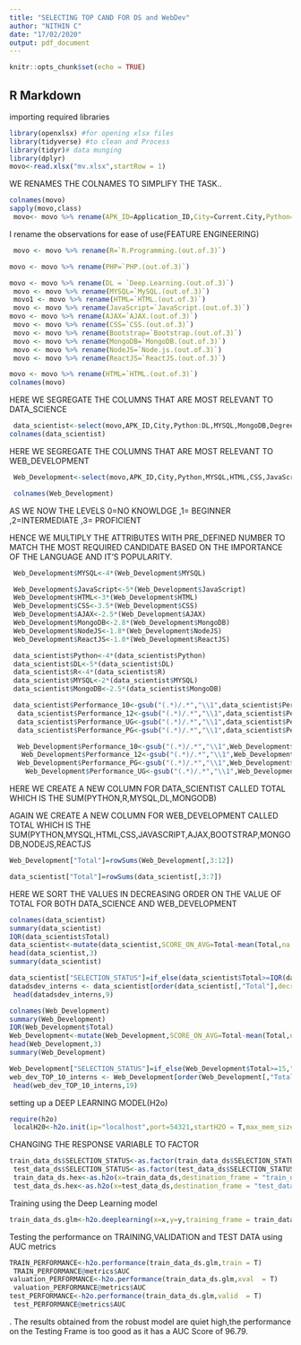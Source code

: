 ---
title: "SELECTING TOP CAND FOR DS and WebDev"
author: "NITHIN C"
date: "17/02/2020"
output: pdf_document
---

```{r setup, include=FALSE}
knitr::opts_chunk$set(echo = TRUE)
```

## R Markdown

importing required libraries

```{r }
library(openxlsx) #for opening xlsx files
library(tidyverse) #to clean and Process
library(tidyr)# data munging
library(dplyr)
movo<-read.xlsx("mv.xlsx",startRow = 1)
```


WE RENAMES THE COLNAMES TO SIMPLIFY THE TASK..
```{r warning=TRUE}
colnames(movo)
sapply(movo,class)
 movo<- movo %>% rename(APK_ID=Application_ID,City=Current.City,Python=`Python.(out.of.3)`)
```

I rename the observations for ease of use(FEATURE ENGINEERING)

```{r}
 movo <- movo %>% rename(R=`R.Programming.(out.of.3)`)

movo <- movo %>% rename(PHP=`PHP.(out.of.3)`)

movo <- movo %>% rename(DL = `Deep.Learning.(out.of.3)`)
 movo <- movo %>% rename(MYSQL=`MySQL.(out.of.3)`) 
 movo1 <- movo %>% rename(HTML=`HTML.(out.of.3)`)
 movo <- movo %>% rename(JavaScript=`JavaScript.(out.of.3)`)
movo <- movo %>% rename(AJAX=`AJAX.(out.of.3)`)
 movo <- movo %>% rename(CSS=`CSS.(out.of.3)`)
 movo <- movo %>% rename(Bootstrap=`Bootstrap.(out.of.3)`)
 movo <- movo %>% rename(MongoDB=`MongoDB.(out.of.3)`)
 movo <- movo %>% rename(NodeJS=`Node.js.(out.of.3)`)
 movo <- movo %>% rename(ReactJS=`ReactJS.(out.of.3)`)
```

```{r}
 
movo <- movo %>% rename(HTML=`HTML.(out.of.3)`)
colnames(movo)

```
 HERE WE SEGREGATE THE COLUMNS THAT ARE MOST RELEVANT TO DATA_SCIENCE

```{r}
 data_scientist<-select(movo,APK_ID,City,Python:DL,MYSQL,MongoDB,Degree,Stream,Performance_UG,Performance_PG,Performance_10,Performance_12)
colnames(data_scientist)
```
 
  HERE WE SEGREGATE THE COLUMNS THAT ARE MOST RELEVANT TO WEB_DEVELOPMENT

 
```{r }
 Web_Development<-select(movo,APK_ID,City,Python,MYSQL,HTML,CSS,JavaScript,AJAX,Bootstrap,MongoDB,NodeJS,ReactJS,Degree,Stream,Performance_PG,Performance_UG,Performance_12,Performance_10)


```
 
```{r }
 colnames(Web_Development)
```

AS WE NOW THE LEVELS 0=NO KNOWLDGE ,1= BEGINNER ,2=INTERMEDIATE ,3= PROFICIENT

HENCE WE MULTIPLY THE ATTRIBUTES WITH PRE_DEFINED NUMBER TO MATCH THE MOST REQUIRED CANDIDATE BASED ON THE IMPORTANCE OF THE LANGUAGE AND IT'S POPULARITY.

```{r}
 Web_Development$MYSQL<-4*(Web_Development$MYSQL)
``` 

```{r}
 Web_Development$JavaScript<-5*(Web_Development$JavaScript)
 Web_Development$HTML<-3*(Web_Development$HTML)
 Web_Development$CSS<-3.5*(Web_Development$CSS)
 Web_Development$AJAX<-2.5*(Web_Development$AJAX)
 Web_Development$MongoDB<-2.8*(Web_Development$MongoDB)
 Web_Development$NodeJS<-1.8*(Web_Development$NodeJS)
 Web_Development$ReactJS<-1.0*(Web_Development$ReactJS)
```
 
```{r }
 data_scientist$Python<-4*(data_scientist$Python)
 data_scientist$DL<-5*(data_scientist$DL)
 data_scientist$R<-4*(data_scientist$R)
 data_scientist$MYSQL<-2*(data_scientist$MYSQL)
 data_scientist$MongoDB<-2.5*(data_scientist$MongoDB) 
```
 
```{r }
 data_scientist$Performance_10<-gsub("(.*)/.*","\\1",data_scientist$Performance_10)
  data_scientist$Performance_12<-gsub("(.*)/.*","\\1",data_scientist$Performance_12)
  data_scientist$Performance_UG<-gsub("(.*)/.*","\\1",data_scientist$Performance_UG)
  data_scientist$Performance_PG<-gsub("(.*)/.*","\\1",data_scientist$Performance_PG)
```
  
```{r }
  Web_Development$Performance_10<-gsub("(.*)/.*","\\1",Web_Development$Performance_10)
   Web_Development$Performance_12<-gsub("(.*)/.*","\\1",Web_Development$Performance_12)
  Web_Development$Performance_PG<-gsub("(.*)/.*","\\1",Web_Development$Performance_PG)
    Web_Development$Performance_UG<-gsub("(.*)/.*","\\1",Web_Development$Performance_UG)
```

HERE WE CREATE A NEW COLUMN FOR DATA_SCIENTIST CALLED TOTAL WHICH IS THE SUM(PYTHON,R,MYSQL,DL,MONGODB)

AGAIN WE CREATE A NEW COLUMN FOR WEB_DEVELOPMENT CALLED TOTAL WHICH IS THE SUM(PYTHON,MYSQL,HTML,CSS,JAVASCRIPT,AJAX,BOOTSTRAP,MONGODB,NODEJS,REACTJS

```{r}
Web_Development["Total"]=rowSums(Web_Development[,3:12])

data_scientist["Total"]=rowSums(data_scientist[,3:7])
```


HERE WE SORT THE VALUES IN DECREASING ORDER ON THE VALUE OF TOTAL FOR BOTH DATA_SCIENCE AND WEB_DEVELOPMENT


```{r}
colnames(data_scientist)
summary(data_scientist)
IQR(data_scientist$Total)
data_scientist<-mutate(data_scientist,SCORE_ON_AVG=Total-mean(Total,na.rm=T))
head(data_scientist,3)
summary(data_scientist)

data_scientist["SELECTION_STATUS"]=if_else(data_scientist$Total>=IQR(data_scientist$Total),"YES","NO")
datadsdev_interns <- data_scientist[order(data_scientist[,"Total"],decreasing = T),]
 head(datadsdev_interns,9)
```
```{r}
colnames(Web_Development)
summary(Web_Development)
IQR(Web_Development$Total)
Web_Development<-mutate(Web_Development,SCORE_ON_AVG=Total-mean(Total,na.rm=T))
head(Web_Development,3)
summary(Web_Development)

Web_Development["SELECTION_STATUS"]=if_else(Web_Development$Total>=15,"YES","NO")
web_dev_TOP_10_interns <- Web_Development[order(Web_Development[,"Total"],decreasing = T),]
 head(web_dev_TOP_10_interns,19)
```

setting up a DEEP LEARNING MODEL(H2o)

```{r}
require(h2o)
 localH20<-h2o.init(ip="localhost",port=54321,startH2O = T,max_mem_size = "1G",nthreads = 4)
```

CHANGING THE RESPONSE VARIABLE TO FACTOR

```{r}
train_data_ds$SELECTION_STATUS<-as.factor(train_data_ds$SELECTION_STATUS)
 test_data_ds$SELECTION_STATUS<-as.factor(test_data_ds$SELECTION_STATUS)
 train_data_ds.hex<-as.h2o(x=train_data_ds,destination_frame = "train_data_ds.hex")
 test_data_ds.hex<-as.h2o(x=test_data_ds,destination_frame = "test_data_ds.hex")
```

Training using the Deep Learning model

```{r}
train_data_ds.glm<-h2o.deeplearning(x=x,y=y,training_frame = train_data_ds.hex,validation_frame = test_data_ds.hex,standardize = F,activation = "Rectifier",epochs = 10,hidden = 5,variable_importances = T,adaptive_rate = TRUE,seed=12345,nfolds = 5)
```

Testing the performance on TRAINING,VALIDATION and TEST DATA using AUC metrics

```{r}
TRAIN_PERFORMANCE<-h2o.performance(train_data_ds.glm,train = T)
 TRAIN_PERFORMANCE@metrics$AUC
valuation_PERFORMANCE<-h2o.performance(train_data_ds.glm,xval  = T)
 valuation_PERFORMANCE@metrics$AUC
test_PERFORMANCE<-h2o.performance(train_data_ds.glm,valid  = T)
 test_PERFORMANCE@metrics$AUC
```
.
The results obtained from the robust model are quiet high,the performance on the Testing Frame is too good as it has a AUC Score of 96.79.